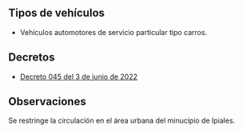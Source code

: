 ## Tipos de vehículos

- Vehículos automotores de servicio particular tipo carros.

## Decretos

- [Decreto 045 del 3 de junio de 2022](/ipiales/decreto-045-del-3-de-junio-de-2022.pdf)

## Observaciones

Se restringe la circulación en el área urbana del minucipio de Ipiales.
